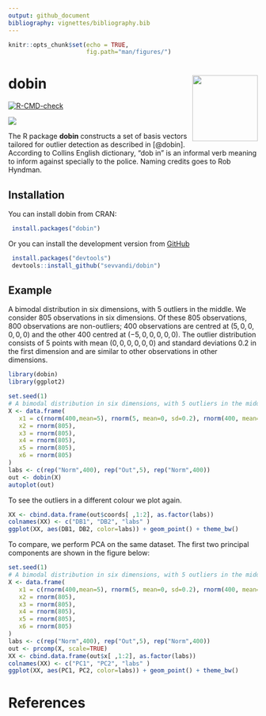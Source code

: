 ```yaml
---
output: github_document
bibliography: vignettes/bibliography.bib
---
```


```r
knitr::opts_chunk$set(echo = TRUE,
                      fig.path="man/figures/")
```
# dobin <img src='man/figures/logo.png' align="right" height="132.5" />

<!-- badges: start -->
  [![R-CMD-check](https://github.com/sevvandi/dobin/workflows/R-CMD-check/badge.svg)](https://github.com/sevvandi/dobin/actions)
  <!-- badges: end -->

[![](https://cranlogs.r-pkg.org/badges/dobin)](https://cran.r-project.org/package=dobin)

The R package **dobin** constructs a set of basis vectors tailored for outlier detection as described in [@dobin]. According to Collins English dictionary, "dob in" is an informal verb meaning to inform against specially to the police. Naming credits goes to Rob Hyndman.  

## Installation
You can install dobin from CRAN:
```r
 install.packages("dobin")
```

Or you can install the development version from [GitHub](https://github.com/sevvandi/dobin)
```r
 install.packages("devtools")
 devtools::install_github("sevvandi/dobin")
```

## Example

A bimodal distribution in six dimensions, with 5 outliers in the middle.  We consider 805 observations in six dimensions. Of these 805 observations,  800 observations are non-outliers;  400 observations are centred at $(5,0,0,0,0,0)$ and the other 400 centred at $(-5,0,0,0,0,0)$.  The outlier distribution consists of $5$ points with mean $(0,0,0,0,0,0)$ and standard deviations $0.2$ in the first dimension and are similar to other observations in other dimensions.

```r
library(dobin)
library(ggplot2)

set.seed(1)
# A bimodal distribution in six dimensions, with 5 outliers in the middle.
X <- data.frame(
   x1 = c(rnorm(400,mean=5), rnorm(5, mean=0, sd=0.2), rnorm(400, mean=-5)),
   x2 = rnorm(805),
   x3 = rnorm(805),
   x4 = rnorm(805),
   x5 = rnorm(805),
   x6 = rnorm(805)
)
labs <- c(rep("Norm",400), rep("Out",5), rep("Norm",400))
out <- dobin(X)
autoplot(out)

```

To see the outliers in a different colour we plot again. 
```r
XX <- cbind.data.frame(out$coords[ ,1:2], as.factor(labs))
colnames(XX) <- c("DB1", "DB2", "labs" )
ggplot(XX, aes(DB1, DB2, color=labs)) + geom_point() + theme_bw()


```

To compare, we perform PCA on the same dataset. The first two principal components are shown in the figure below:

```r

set.seed(1)
# A bimodal distribution in six dimensions, with 5 outliers in the middle.
X <- data.frame(
   x1 = c(rnorm(400,mean=5), rnorm(5, mean=0, sd=0.2), rnorm(400, mean=-5)),
   x2 = rnorm(805),
   x3 = rnorm(805),
   x4 = rnorm(805),
   x5 = rnorm(805),
   x6 = rnorm(805)
)
labs <- c(rep("Norm",400), rep("Out",5), rep("Norm",400))
out <- prcomp(X, scale=TRUE)
XX <- cbind.data.frame(out$x[ ,1:2], as.factor(labs))
colnames(XX) <- c("PC1", "PC2", "labs" )
ggplot(XX, aes(PC1, PC2, color=labs)) + geom_point() + theme_bw()

```

# References
